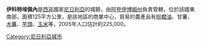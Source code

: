 {{Infobox settlement
<!--See the Table at Infobox Settlement for all fields and descriptions of usage-->
<!-- Basic info  ---------------->
|official_name          =伊科特埃佩內
|other_name             =
|native_name            =
|nickname               = 
|settlement_type        = 
|motto                  = 
<!-- images and maps  ----------->
|image_skyline          = 
|imagesize              = 300px
|image_caption          = 
|image_flag             = 
|flag_size              =
|image_seal             = 
|seal_size              =
|image_shield           = 
|shield_size            =
|image_blank_emblem     =
|blank_emblem_type      =
|blank_emblem_size      =
|image_map              = 
|mapsize                = 
|map_caption            = 
|image_map1             = 
|mapsize1               = 
|map_caption1           = 
|image_dot_map          =
|dot_mapsize            =
|dot_map_caption        =
|dot_x =  |dot_y =
|pushpin_map            = Nigeria<!-- the name of a location map as per http://en.wikipedia.org/wiki/Template:Location_map -->
|pushpin_label_position =right
|pushpin_map_caption    =
<!-- Location ------------------>
|coordinates_region     = NG
|subdivision_type       = 國家
|subdivision_name       = {{flag|Nigeria}}
|subdivision_type1      = 州
|subdivision_name1      = [[阿夸伊博姆州|阿夸伊博姆州]]
|subdivision_type2      = 
|subdivision_name2      = 
|subdivision_type3      = 
|subdivision_name3      = 
|subdivision_type4      = 
|subdivision_name4      =
<!-- Politics ----------------->
|government_footnotes   =
|government_type        =
|leader_title           = 
|leader_name            =
|leader_title1          =  <!-- for places with, say, both a mayor and a city manager -->
|leader_name1           =
|leader_title2          =
|leader_name2           =
|leader_title3          =
|leader_name3           =
|leader_title4          =
|leader_name4           =
|established_title      =  <!-- Settled -->
|established_date       = 
|established_title2     =  <!-- Incorporated (town) -->
|established_date2      = 
|established_title3     =  <!-- Incorporated (city) -->
|established_date3      =
<!-- Area    --------------------->
|area_magnitude         = 
|unit_pref                =Imperial <!--Enter: Imperial, if Imperial (metric) is desired-->
|area_footnotes           =
|area_total_km2           = 125<!-- ALL fields dealing with a measurements are subject to automatic unit conversion-->
|area_land_km2            = 125<!--See table @ Template:Infobox Settlement for details on automatic unit conversion-->
|area_water_km2           =
|area_water_sq_mi         =
|area_water_percent       =
|area_urban_km2           =
|area_urban_sq_mi         =
|area_metro_km2           =
|area_metro_sq_mi         =
|area_blank1_title        =
|area_blank1_km2          =
|area_blank1_sq_mi        =
<!-- Population   ----------------------->
|population_as_of               = 2005
|population_footnotes           =
|population_note                =
|population_total               = 225,000
|population_density_km2         =
|population_density_sq_mi       =
|population_metro               =
|population_density_metro_km2   =
|population_density_metro_sq_mi =
|population_urban               =
|population_density_urban_km2   =
|population_density_urban_sq_mi =
|population_blank1_title        =Ethnicities
|population_blank1              =
|population_blank2_title        =Religions
|population_blank2              =
|population_density_blank1_km2 =   
|population_density_blank1_sq_mi =
<!-- General information  --------------->
|timezone = [[西非時間|西非時間]] 
|utc_offset = +1 
|timezone_DST = 
|utc_offset_DST = +1
|latd=5 |latm=11 |lats= |latNS=N
|longd=7 |longm=43 |longs= |longEW=E
|elevation_footnotes    =  <!--for references: use <ref> </ref> tags-->
|elevation_m            = 
|elevation_ft           =
<!-- Area/postal codes & others -------->
|postal_code_type       =  <!-- enter ZIP code, Postcode, Post code, Postal code... -->
|postal_code            =
|area_code              =
|blank_name             =
|blank_info             =
|blank1_name            =
|blank1_info            =
|website                = www.annangheritage.org
|footnotes              = 
}} 

'''伊科特埃佩內'''是[[西非|西非]]國家[[尼日利亞|尼日利亞]]的城鎮，由[[阿夸伊博姆州|阿夸伊博姆州]]負責管轄，位於該國東南部，面積125平方公里，是該地區的商業中心，貿易的農產品有[[棕櫚油|棕櫚油]]、甘薯、[[木薯|木薯]]、[[芋頭|芋頭]]、[[玉米|玉米]]等，2005年人口估計約225,000。

{{coord|5|11|N|7|43|E|region:NG_type:city(225000)|display=title}}

[[Category:尼日利亞城市|Category:尼日利亞城市]]